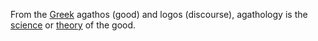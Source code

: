 From the [[Greek]] agathos (good) and logos (discourse), agathology is the [[science]] or [[theory]] of the good.